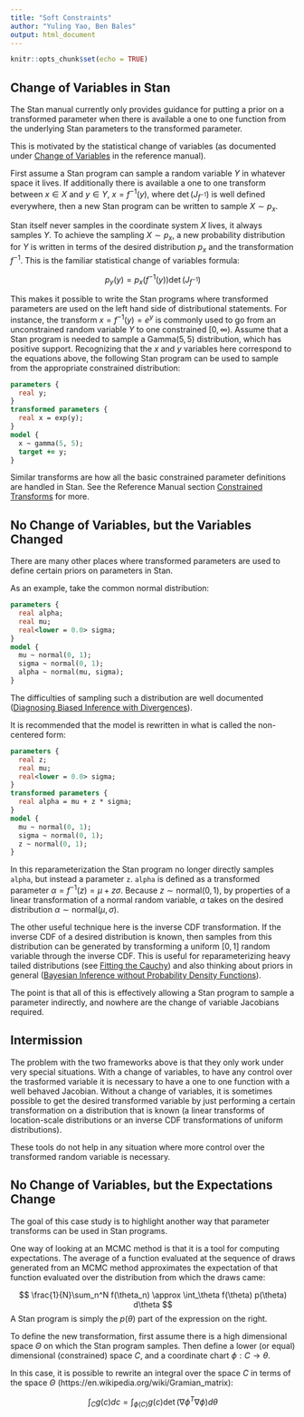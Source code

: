 ```yaml
---
title: "Soft Constraints"
author: "Yuling Yao, Ben Bales"
output: html_document
---
```


```r
knitr::opts_chunk$set(echo = TRUE)
```

## Change of Variables in Stan

The Stan manual currently only provides guidance for putting a prior on a transformed parameter when there is available a one to one function from the underlying Stan parameters to the transformed parameter.

This is motivated by the statistical change of variables (as documented under [Change of Variables](https://mc-stan.org/docs/2_24/reference-manual/change-of-variables-section.html) in the reference manual).

First assume a Stan program can sample a random variable $Y$ in whatever space it lives. If additionally there is available a one to one transform between $x \in X$ and $y \in Y$, $x = f^{-1}(y)$, where $\det(J_{f^{-1}})$ is well defined everywhere, then a new Stan program can be written to sample $X \sim p_x$.

Stan itself never samples in the coordinate system $X$ lives, it always samples $Y$. To achieve the sampling $X \sim p_x$, a new probability distribution for $Y$ is written in terms of the desired distribution $p_x$ and the transformation $f^{-1}$. This is the familiar statistical change of variables formula:

$$
p_y(y) = p_x(f^{-1}(y)) \det \left( J_{f^{-1}} \right)
$$

This makes it possible to write the Stan programs where transformed parameters are used on the left hand side of distributional statements. For instance, the transform $x = f^{-1}(y) = e^y$ is commonly used to go from an unconstrained random variable $Y$ to one constrained $[0, \infty)$. Assume that a Stan program is needed to sample a $\text{Gamma}(5, 5)$ distribution, which has positive support. Recognizing that the $x$ and $y$ variables here correspond to the equations above, the following Stan program can be used to sample from the appropriate constrained distribution:

```stan
parameters {
  real y;
}
transformed parameters {
  real x = exp(y);
}
model {
  x ~ gamma(5, 5);
  target += y;
}
```

Similar transforms are how all the basic constrained parameter definitions are handled in Stan. See the Reference Manual section [Constrained Transforms](https://mc-stan.org/docs/2_24/reference-manual/variable-transforms-chapter.html) for more.

## No Change of Variables, but the Variables Changed

There are many other places where transformed parameters are used to define certain priors on parameters in Stan.

As an example, take the common normal distribution:

```stan
parameters {
  real alpha;
  real mu;
  real<lower = 0.0> sigma;
}
model {
  mu ~ normal(0, 1);
  sigma ~ normal(0, 1);
  alpha ~ normal(mu, sigma);
}
```

The difficulties of sampling such a distribution are well documented ([Diagnosing Biased Inference with Divergences](https://mc-stan.org/users/documentation/case-studies/divergences_and_bias.html)).

It is recommended that the model is rewritten in what is called the non-centered form:

```stan
parameters {
  real z;
  real mu;
  real<lower = 0.0> sigma;
}
transformed parameters {
  real alpha = mu + z * sigma;
}
model {
  mu ~ normal(0, 1);
  sigma ~ normal(0, 1);
  z ~ normal(0, 1);
}
```

In this reparameterization the Stan program no longer directly samples `alpha`, but instead a parameter `z`. `alpha` is defined as a transformed parameter $\alpha = f^{-1}(z) = \mu + z \sigma$. Because $z \sim \text{normal}(0, 1)$, by properties of a linear transformation of a normal random variable, $\alpha$ takes on the desired distribution $\alpha \sim \text{normal}(\mu, \sigma)$.

The other useful technique here is the inverse CDF transformation. If the inverse CDF of a desired distribution is known, then samples from this distribution can be generated by transforming a uniform $[0, 1]$ random variable through the inverse CDF. This is useful for reparameterizing heavy tailed distributions (see [Fitting the Cauchy](https://betanalpha.github.io/assets/case_studies/fitting_the_cauchy.html)) and also thinking about priors in general ([Bayesian Inference without Probability Density Functions](https://www.youtube.com/watch?v=_wfZSvasLFk)).

The point is that all of this is effectively allowing a Stan program to sample a parameter indirectly, and nowhere are the change of variable Jacobians required.

## Intermission

The problem with the two frameworks above is that they only work under very special situations. With a change of variables, to have any control over the trasformed variable it is necessary to have a one to one function with a well behaved Jacobian. Without a change of variables, it is sometimes possible to get the desired transformed variable by just performing a certain transformation on a distribution that is known (a linear transforms of location-scale distributions or an inverse CDF transformations of uniform distributions).

These tools do not help in any situation where more control over the transformed random variable is necessary.

## No Change of Variables, but the Expectations Change

The goal of this case study is to highlight another way that parameter transforms can be used in Stan programs.

One way of looking at an MCMC method is that it is a tool for computing expectations. The average of a function evaluated at the sequence of draws generated from an MCMC method approximates the expectation of that function evaluated over the distribution from which the draws came:

$$
\frac{1}{N}\sum_n^N f(\theta_n) \approx \int_\theta f(\theta) p(\theta) d\theta
$$
A Stan program is simply the $p(\theta)$ part of the expression on the right.

To define the new transformation, first assume there is a high dimensional space $\Theta$ on which the Stan program samples. Then define a lower (or equal) dimensional (constrained) space $C$, and a coordinate chart $\phi : C \rightarrow \theta$.

In this case, it is possible to rewrite an integral over the space $C$ in terms of the space $\Theta$ (https://en.wikipedia.org/wiki/Gramian_matrix):

$$
\int_C g(c) dc = \int_{\phi(C)} g(c) \det(\nabla\phi^T\nabla\phi) d\theta
$$
